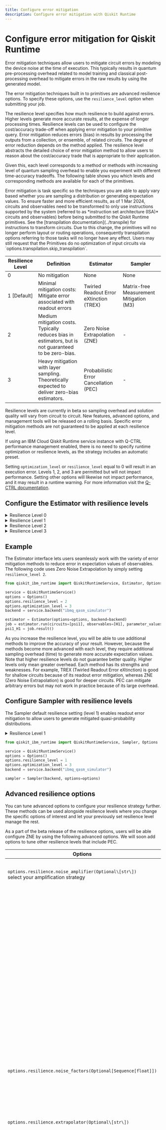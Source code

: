 ```yaml
---
title: Configure error mitigation
description: Configure error mitigation with Qiskit Runtime
---
```


# Configure error mitigation for Qiskit Runtime

Error mitigation techniques allow users to mitigate circuit errors by
modeling the device noise at the time of execution. This typically
results in quantum pre-processing overhead related to model training and
classical post-processing overhead to mitigate errors in the raw results
by using the generated model.

The error mitigation techniques built in to primitives are advanced
resilience options. To specify these options, use the `resilience_level`
option when submitting your job.

The resilience level specifies how much resilience to build against
errors. Higher levels generate more accurate results, at the expense of
longer processing times. Resilience levels can be used to configure the
cost/accuracy trade-off when applying error mitigation to your primitive
query. Error mitigation reduces errors (bias) in results by processing
the outputs from a collection, or ensemble, of related circuits. The
degree of error reduction depends on the method applied. The resilience
level abstracts the detailed choice of error mitigation method to allow
users to reason about the cost/accuracy trade that is appropriate to
their application.

Given this, each level corresponds to a method or methods with
increasing level of quantum sampling overhead to enable you experiment
with different time-accuracy tradeoffs. The following table shows you
which levels and corresponding methods are available for each of the
primitives.

<Admonition type="info" title="Attention">
Error mitigation is task specific so the techniques you are able to
apply vary based whether you are sampling a distribution or generating
expectation values.
</Admonition>

<Admonition type="note" title="Important:">
To ensure faster and more efficient results, as of 1 Mar 2024, circuits and observables need to be transformed to only use instructions supported by the system (referred to as *instruction set architecture (ISA)* circuits and observables) before being submitted to the Qiskit Runtime primitives.  See the [transpilation documentation](../transpile) for instructions to transform circuits.  Due to this change, the primitives will no longer perform layout or routing operations, consequently transpilation options referring to those tasks will no longer have any effect. Users may still request that the Primitives do no optimization of input circuits via `options.transpilation.skip_transpilation`.
</Admonition>


| Resilience Level | Definition                                                                                            | Estimator                                                                 | Sampler                                |
|------------------|-------------------------------------------------------------------------------------------------------|---------------------------------------------------------------------------|----------------------------------------|
| 0                | No mitigation                                                                                         | None                                                                      | None                                   |
| 1 [Default]      | Minimal mitigation costs: Mitigate error associated with readout errors                               | Twirled Readout Error eXtinction  (TREX)                                  | Matrix-free Measurement Mitigation (M3)|
| 2                | Medium mitigation costs. Typically reduces bias in estimators, but is not guaranteed to be zero-bias. | Zero Noise Extrapolation (ZNE)                                            | -                                      |
| 3                | Heavy mitigation with layer sampling. Theoretically expected to deliver zero-bias estimators.         | Probabilistic Error Cancellation (PEC)                                     | -                                      |


<Admonition type="info" title="Attention">

Resilience levels are currently in beta so sampling overhead and
solution quality will vary from circuit to circuit. New features,
advanced options, and management tools will be released on a rolling
basis. Specific error mitigation methods are not guaranteed to be
applied at each resilience level.
</Admonition>

<Admonition type="note">
  If using an IBM Cloud Qiskit Runtime service instance with Q-CTRL performance management enabled, there is no need to specify runtime optimization or resilience levels, as the strategy includes an automatic preset.
  
  Setting `optimization_level` or `resilience_level` equal to 0 will result in an
  execution error. Levels 1, 2, and 3 are permitted but will not impact performance.
  Setting other options will likewise not impact performance, and it may result in a
  runtime warning. For more information visit the [Q-CTRL documentation](https://docs.q-ctrl.com/q-ctrl-embedded).
</Admonition>

## Configure the Estimator with resilience levels


<details>
<summary>Resilience Level 0</summary>

No error mitigation is applied to the user program.


</details>


<details>
<summary>Resilience Level 1</summary>

Level 1 applies error mitigation methods that particularly address
readout errors. In the Estimator, we apply a model-free technique known
as Twirled Readout Error eXtinction (TREX). It reduces measurement error
by diagonalizing the noise channel associated with measurement by
randomly flipping qubits through X gates immediately before measurement,
and flipping the corresponding measured bit if an X gate was applied. A
rescaling term from the diagonal noise channel is learned by
benchmarking random circuits initialized in the zero state. This allows
the service to remove bias from expectation values that result from
readout noise. This approach is described further in [Model-free
readout-error mitigation for quantum expectation
values](https://arxiv.org/abs/2012.09738).

</details>


<details>
<summary>Resilience Level 2</summary>

Level 2 uses the Zero Noise Extrapolation method (ZNE) which computes an
expectation value of the observable for different noise factors
(amplification stage) and then uses the measured expectation values to
infer the ideal expectation value at the zero-noise limit (extrapolation
stage). This approach tends to reduce errors in expectation values, but
is not guaranteed to produce an unbiased result.


![This image shows a graph.  The x-axis is labeled Noise amplification factor.  The y-axis is labeled Expectation value.  An upward sloping line is labeled Mitigated value.  Points near the line are noise-amplified values.  There is a horizontal line just above the X-axis labeled Exact value. ](/images/optimize/resiliance-2.png "Illustration of the ZNE method")

The overhead of this method scales with the number of noise factors. The
default settings sample the expectation value at three noise factors,
leading to a roughly 3x overhead when employing this resilience level.


</details>


<details>
<summary>Resilience Level 3</summary>

Level 3 enables the Probabilistic Error Cancelation (PEC) method. This
approach mitigates error by learning and inverting a sparse noise model
that is able to capture correlated noise. PEC returns an unbiased
estimate of an expectation value so long as learned noise model
faithfully represents the actual noise model at the time of mitigation.
In practice, the experimental procedure for learning the noise model has
ambiguities due to certain error terms that cannot be independently
distinguished. These are resolved by a symmetry assumption, which
depending on the true underlying noise may lead a biased estimate of the
mitigated expectation values due to using an imperfect noise model.


The Qiskit Runtime primitive implementation of PEC specifically
addresses noise in self-inverse two-qubit gates, so it first
*stratifies* each input circuit into an alternating sequence of
simultaneous 1-qubit gates followed by a layer of simultaneous 2-qubit
gates. Then it learns the noise model associated with each unique
2-qubit gate layer.

<figure>
<img src="/images/optimize/stratified.png" alt="Stratified circuit illustration. There are arbitrary single-qubit gates between each `layer`. Each layer is defined by a block that crosses multiple qubit wires." />
<figcaption>This is an example of a <span
class="title-ref">stratified</span> circuit, where the layers of
two-qubit gates are labeled layer 1 through n. Note that each <span
class="math inline"><em>U</em><sub><em>n</em></sub></span> is composed
of two-qubit gates on the native connectivity graph of the quantum
processor. The open boxes represent arbitrary single-qubit
gates.</figcaption>
</figure>

The overhead of this method scales with the number of noise factors. The
default settings sample the expectation value at three noise factors,
leading to a roughly 3x overhead when employing this resilience level.

PEC uses a quasi-probability method to mimic the effect of inverting the
learned noise. This requires sampling from a randomized circuit family
associated with the user's original circuit. Applying PEC will increase
the variability of the returned expectation value estimates unless the
number of samples per circuit is also increased for both input and
characterization circuits. The amount of samples required to counter
this variability scales exponentially with the noise strength of the
mitigated circuit.

How this works:

When estimating an unmitigated Pauli observable $\langle P\rangle$ the
standard error in the estimated expectation value is given by

$\frac{1}{\sqrt{N_{\text{shots}}}}\left(1- \langle P\rangle^2\right)$

where $N_{\text{shots}}$ is the number of shots used to estimate
$\langle P\rangle$. When applying PEC mitigation, the standard error
becomes
$\sqrt{\frac{S}{N_{\text{samples}}}}\left(1- \langle P\rangle^2\right)$
where $N_{\text{samples}}$ is the number of PEC samples.

The sampling overhead scales exponentially with a parameter that
characterizes the collective noise of the input circuit. As the Qiskit
Runtime primitive learns the noise of your circuit, it will return
metadata about the sampling overhead associated with that particular
layer. Let's label the overhead of layer $l$ as $\gamma_l$. Then the
total sampling overhead for mitigating your circuit is the product of
all the layer overheads, that is:

$S = \prod_l \gamma_l$

When the Estimator completes the model-learning phase of the primitive
query, it will return metadata about the total sampling overhead for
circuit.

Depending on the precision required by your application, you will need
to scale the number of samples accordingly. The following plot
illustrates the relationship between estimator error and number of
circuit samples for different total sampling overheads.

![This image shows that the error decreases as the number of samples increases.  The accuracy is best with a high sampling overhead (1000) and worst with a low sampling overhead (1.1).](/images/optimize/sampling-overhead.png)

Note that the number of samples required to deliver a desired accuracy
is not known before the primitive query because the mitigation scaling
factor is discovered during the learning phase of PEC.

We suggest starting with short depth circuits to get a feel for the
scaling of the sampling overhead of PEC before attempting larger
problems.


</details>

## Example

The Estimator interface lets users seamlessly work with the variety of
error mitigation methods to reduce error in expectation values of
observables. The following code uses Zero Noise Extrapolation by simply
setting `resilience_level 2`.

```python
from qiskit_ibm_runtime import QiskitRuntimeService, Estimator, Options

service = QiskitRuntimeService()
options = Options()
options.resilience_level = 2
options.optimization_level = 3
backend = service.backend("ibmq_qasm_simulator")

estimator = Estimator(options=options, backend=backend)
job = estimator.run(circuits=[psi1], observables=[H1], parameter_values=[theta1])
psi1_H1 = job.result()
```

<Admonition type="info" title="Note">

As you increase the resilience level, you will be able to use additional methods to improve the accuracy of your result. However, because the methods become more advanced with each level, they require additional sampling overhead (time) to generate more accurate expectation values. Note that higher resilience levels do not guarantee better quality. Higher levels only mean greater overhead. Each method has its strengths and weaknesses. For example, TREX (Twirled Readout Error eXtinction) is good for shallow circuits because of its readout error mitigation, whereas ZNE (Zero Noise Extrapolation) is good for deeper circuits. PEC can mitigate arbitrary errors but may not work in practice because of its large overhead.
</Admonition>

## Configure Sampler with resilience levels

The Sampler default resilience setting (level 1) enables readout error
mitigation to allow users to generate mitigated quasi-probability
distributions.


<details>
<summary>Resilience Level 1</summary>

Level 1 uses matrix-free measurement mitigation (M3) routine to mitigate
readout error. M3 works in a reduced subspace defined by the noisy input
bit strings that are to be corrected. Because the number of unique bit
strings can be much smaller than the dimensionality of the full
multi-qubit Hilbert space, the resulting linear system of equations is
nominally much easier to solve.

![Illustration of the M3 method.](/images/optimize/m3.png "M3 method")

</details>

```python
from qiskit_ibm_runtime import QiskitRuntimeService, Sampler, Options

service = QiskitRuntimeService()
options = Options()
options.resilience_level = 1
options.optimization_level = 3
backend = service.backend("ibmq_qasm_simulator")

sampler = Sampler(backend, options=options)
```

## Advanced resilience options

You can tune advanced options to configure your resilience strategy
further. These methods can be used alongside resilience levels where you
change the specific options of interest and let your previously set
resilience level manage the rest.

As a part of the beta release of the resilience options, users will be
able configure ZNE by using the following advanced options. We will soon
add options to tune other resilience levels that include PEC.



| Options                                                                                 | Inputs                          | Description                                                                                                                      |
|-----------------------------------------------------------------------------------------|---------------------------------|----------------------------------------------------------------------------------------------------------------------------------|
| `options.resilience.noise_amplifier(Optional\[str\])` <br/>  select your amplification strategy | `TwoQubitAmplifier` [Default]   | Amplifies noise of all performing local gate folding.                                                                            |
|                                                                                         | `CxAmplifier`                   | Amplifies noise of all CNOT gates by performing local gate folding.                                                              |
|                                                                                         | `LocalFoldingAmplifier`         | Amplifies noise of all gates by performing local gate folding.                                                                   |
|                                                                                         | `GlobalFoldingAmplifier`        | Amplifies noise of the input circuit by performing global folding of the entire input circuit.                                   |
| `options.resilience.noise_factors(Optional[Sequence[float]])`                             | (1, 3, 5)[Default]              | Noise amplification factors, where [1] represents the baseline noise. They all need to be greater than or equal to the baseline. |
| `options.resilience.extrapolator(Optional\[str\])`                                       | `LinearExtrapolator`\[Default\] | Polynomial extrapolation of degree one.                                                                                          |
|                                                                                         | `Quadratic Extrapolator`        | Polynomial extrapolation of degree two and lower.                                                                                |
|                                                                                         | `Cubic Extrapolator`            | Polynomial extrapolation of degree three and lower.                                                                              |
|                                                                                         | `Quartic Extrapolator`          | Polynomial extrapolation of degree four and lower.                                                                               |

### Example of adding `resilience_options` with the Estimator primitive

```python
from qiskit_ibm_runtime import QiskitRuntimeService, Estimator, Options

service = QiskitRuntimeService()
options = Options()
options.optimization_level = 1
options.resilience_level = 2
options.resilience.noise_factors = (1, 2, 3, 4)
options.resilience.noise_amplifier = 'CxAmplifier'
options.resilience.extrapolator = 'QuadraticExtrapolator'
backend = service.backend("ibmq_qasm_simulator")

estimator = Estimator(options=options, backend=backend)
job = estimator.run(circuits=[psi1], observables=[H1], parameter_values=[theta1])
psi1_H1 = job.result()
```

## Next steps

<Admonition type="tip" title="Recommendations">
  - Walk through an example that uses error mitigation in the [Cost function lesson](https://learning.quantum.ibm.com/course/variational-algorithm-design/cost-functions#primitives) in IBM Quantum Learning.
  - Learn more about [Q-CTRL](https://docs.q-ctrl.com/q-ctrl-embedded).
  - Learn how to transpile locally in the [Transpile](../transpile/) section.
  - Try the [Submit pre-transpiled circuits](https://learning.quantum.ibm.com/tutorial/submitting-user-transpiled-circuits-using-primitives) tutorial.
</Admonition>
